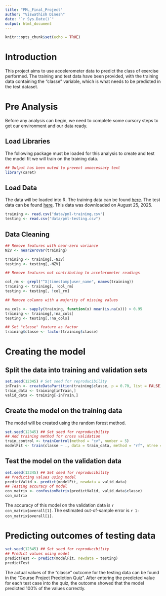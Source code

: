 ```yaml
---
title: "PML_Final_Project"
author: "Viswathish Dinesh"
date: "`r Sys.Date()`"
output: html_document
---
```


```r
knitr::opts_chunk$set(echo = TRUE)
```

# Introduction

This project aims to use accelerometer data to predict the class of exercise performed. The training and test data have been provided, with the training data containing the "classe" variable, which is what needs to be predicted in the test dataset.

# Pre Analysis

Before any analysis can begin, we need to complete some cursory steps to get our environment and our data ready.

## Load Libraries

The following package must be loaded for this analysis to create and test the model fit we will train on the training data.

```r
## Output has been muted to prevent unnecessary text
library(caret)
```

## Load Data

The data will be loaded into R. The training data can be found [here](https://d396qusza40orc.cloudfront.net/predmachlearn/pml-training.csv). The test data can be found [here](https://d396qusza40orc.cloudfront.net/predmachlearn/pml-testing.csv). This data was downloaded on August 25, 2025.

```r
training <- read.csv("data/pml-training.csv")
testing <- read.csv("data/pml-testing.csv")
```

## Data Cleaning

```r
## Remove features with near-zero variance
NZV <- nearZeroVar(training)

training <- training[,-NZV]
testing <- testing[,-NZV]

## Remove features not contributing to accelerometer readings

col_rm <- grepl("^X|timestamp|user_name", names(training))
training <- training[, !col_rm]
testing <- testing[, !col_rm]

## Remove columns with a majority of missing values

na_cols <- sapply(training, function(x) mean(is.na(x))) > 0.95
training <- training[,!na_cols]
testing <- testing[,!na_cols]

## Set "classe" feature as factor
training$classe <- factor(training$classe)
```

# Creating the model

## Split the data into training and validation sets

```r
set.seed(12345) # Set seed for reproducibility
inTrain <- createDataPartition(training$classe, p = 0.70, list = FALSE)
train_data <- training[inTrain,]
valid_data <- training[-inTrain,]
```

## Create the model on the training data

The model will be created using the random forest method.

```r
set.seed(12345) ## Set seed for reproducibility
## Add training method for cross validation
train_control <- trainControl(method = "cv", number = 5)
modelFit <- train(classe ~ ., data = train_data, method = "rf", ntree = 250, trControl = train_control)
```

## Test the model on the validation data

```r
set.seed(12345) ## Set seed for reproducibility
## Predicting values using model
predictValid <- predict(modelFit, newdata = valid_data)
## Testing accuracy of model
con_matrix <- confusionMatrix(predictValid, valid_data$classe)
con_matrix
```

The accuracy of this model on the validation data is `r con_matrix$overall[1]`. The estimated out-of-sample error is `r 1-con_matrix$overall[1]`.

# Predicting outcomes of testing data

```r
set.seed(12345) ## Set seed for reproducibility
## Predict values using model
predictTest <- predict(modelFit, newdata = testing)
predictTest
```

The actual values of the "classe" outcome for the testing data can be found in the "Course Project Prediction Quiz". After entering the predicted value for each test case into the quiz, the outcome showed that the model predicted 100% of the values correctly.